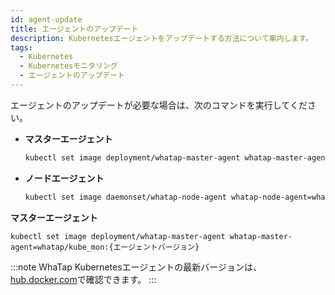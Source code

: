 ```yaml
---
id: agent-update
title: エージェントのアップデート
description: Kubernetesエージェントをアップデートする方法について案内します。
tags:
  - Kubernetes
  - Kubernetesモニタリング
  - エージェントのアップデート
---
```



エージェントのアップデートが必要な場合は、次のコマンドを実行してください。

<Tabs groupId='k8stype'>

<TabItem value='kubernetes' label='KUBERNETES' default>

-   **マスターエージェント**

    ```bash
    kubectl set image deployment/whatap-master-agent whatap-master-agent=whatap/kube_mon:{エージェントバージョン} -n whatap-monitoring
    ```

-   **ノードエージェント**

    ```bash
    kubectl set image daemonset/whatap-node-agent whatap-node-agent=whatap/kube_mon:{エージェントバージョン} -n whatap-monitoring
    ```

</TabItem>

<TabItem value='eksfragate' label='EKS Fargate'>

**マスターエージェント**

```
kubectl set image deployment/whatap-master-agent whatap-master-agent=whatap/kube_mon:{エージェントバージョン}
```

</TabItem>

</Tabs>

:::note
WhaTap Kubernetesエージェントの最新バージョンは、[hub.docker.com](https://hub.docker.com/r/whatap/kube_mon/tags)で確認できます。
:::

